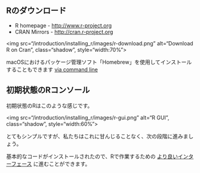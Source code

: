 ## Rのダウンロード

* R homepage - [http://www.r-project.org](http://www.r-project.org)
* CRAN Mirrors - [http://cran.r-project.org](http://cran.r-project.org)

<img src="/introduction/installing_r/images/r-download.png" alt="Download R on Cran", class="shadow", style="width:70%">

macOSにおけるパッケージ管理ソフト「Homebrew」を使用してインストールすることもできます [via command line](http://tristanpenman.com/blog/posts/2015/10/20/installing-r-and-rstudio-on-mac-os-x/)

## 初期状態のRコンソール

初期状態のRはこのような感じです。

<img src="/introduction/installing_r/images/r-gui.png" alt="R GUI", class="shadow", style="width:60%">

とてもシンプルですが、私たちはこれに甘んじることなく、次の段階に進みましょう。

基本的なコードがインストールされたので、Rで作業するための [より良いインターフェース](../../installing_rstudio/installing-rstudio/) に進むことができます。
